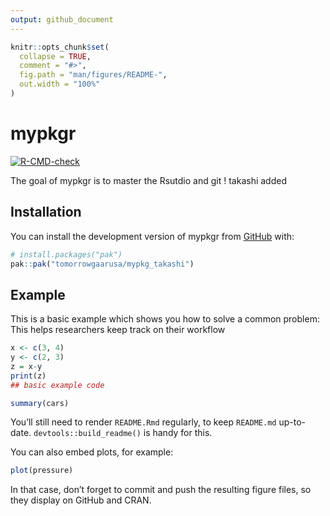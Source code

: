 ```yaml
---
output: github_document
---
```


<!-- README.md is generated from README.Rmd. Please edit that file -->

```r
knitr::opts_chunk$set(
  collapse = TRUE,
  comment = "#>",
  fig.path = "man/figures/README-",
  out.width = "100%"
)
```

# mypkgr

<!-- badges: start -->
[![R-CMD-check](https://github.com/tomorrowgaarusa/mypkg_takashi/actions/workflows/R-CMD-check.yaml/badge.svg)](https://github.com/tomorrowgaarusa/mypkg_takashi/actions/workflows/R-CMD-check.yaml)
<!-- badges: end -->

The goal of mypkgr is to master the Rsutdio and git ! takashi added 

## Installation

You can install the development version of mypkgr from [GitHub](https://github.com/) with:

``` r
# install.packages("pak")
pak::pak("tomorrowgaarusa/mypkg_takashi")
```

## Example

This is a basic example which shows you how to solve a common problem:
This helps researchers keep track on their workflow

```r
x <- c(3, 4)
y <- c(2, 3)
z = x-y
print(z)
## basic example code
```

<!-- What is special about using `README.Rmd` instead of just `README.md`? You can include R chunks like so: -->
```r
summary(cars)
```

You'll still need to render `README.Rmd` regularly, to keep `README.md` up-to-date. `devtools::build_readme()` is handy for this.

You can also embed plots, for example:

```r
plot(pressure)
```

In that case, don't forget to commit and push the resulting figure files, so they display on GitHub and CRAN.
